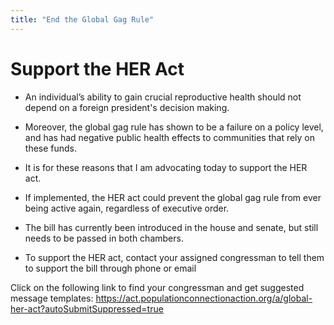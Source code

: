 ```yaml
---
title: "End the Global Gag Rule"
---
```


# Support the HER Act

-   An individual's ability to gain crucial reproductive health should not depend on a foreign president\'s decision making.

-   Moreover, the global gag rule has shown to be a failure on a policy level, and has had negative public health effects to communities that rely on these funds.

-   It is for these reasons that I am advocating today to support the HER act. 

-   If implemented, the HER act could prevent the global gag rule from ever being active again, regardless of executive order. 

-   The bill has currently been introduced in the house and senate, but still needs to be passed in both chambers.

-   To support the HER act, contact your assigned congressman to tell them to support the bill through phone or email

Click on the following link to find your congressman and get suggested message templates: <https://act.populationconnectionaction.org/a/global-her-act?autoSubmitSuppressed=true>
